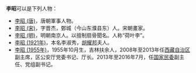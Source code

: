 '''李昭'''可以是下列人物：
* [[李昭_(唐)|李昭 (唐)]]，唐朝軍事人物。
* [[李昭_(宋)|李昭 (宋)]]，字晋杰，鄄城（今山东濮县东）人。宋朝畫家。
* [[李昭_(明)|李昭 (明)]]，明朝南京人。以擅制扇骨聞名。人称“荷叶李”。
* [[李昭_(1921年)|李昭 (1921年)]]，本名李淑秀，[[胡耀邦|胡耀邦]]夫人。
* [[李昭_(1955年)|李昭 (1955年)]]，1955年10月生，吉林扶余人，2008年至2013年任[[西藏自治区|西藏自治区]]副主席，区公安厅党委书记、厅长。2013年至2016年7月，任[[国家民委|国家民委]]副主任、党组副书记。
{{disambig|Z昭|cat=二字李姓人名消歧义}}